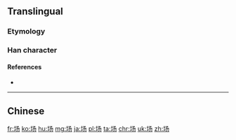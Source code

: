 {{also|場}}

==Translingual==
{{stroke order}}

===Etymology===
{{Han simp|場|f=昜|t=𠃓}}

===Han character===
{{Han char|rn=32|rad=土|as=03|sn=6|four=|canj=GNSH|ids=⿰土𠃓}}

====References====
* {{Han ref|kx=0224.181|hdz=10421.010|uh=573A|ud=22330}}

----

==Chinese==
{{zh-see|场}}

[[fr:场]]
[[ko:场]]
[[hu:场]]
[[mg:场]]
[[ja:场]]
[[pl:场]]
[[ta:场]]
[[chr:场]]
[[uk:场]]
[[zh:场]]